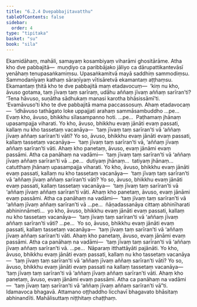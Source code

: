 ```yaml
---
title: "6.2.4 Dvepabbajitavatthu"
tableOfContents: false
sidebar:
  order: 4
type: "tipitaka"
basket: "su"
book: "sila"
---
```



<DynamicBreadcrumb />

<Division number="376" book="sila">

<Paragraph number="618" book="sila">
Ekamidāhaṃ, mahāli, samayaṃ kosambiyaṃ viharāmi ghositārāme. Atha kho dve pabbajitā—  muṇḍiyo ca paribbājako jāliyo ca dārupattikantevāsī yenāhaṃ tenupasaṅkamiṃsu. Upasaṅkamitvā mayā saddhiṃ sammodiṃsu. Sammodanīyaṃ kathaṃ sāraṇīyaṃ vītisāretvā ekamantaṃ aṭṭhaṃsu. Ekamantaṃ ṭhitā kho te dve pabbajitā maṃ etadavocuṃ—  ‘kiṃ nu kho, āvuso gotama, taṃ jīvaṃ taṃ sarīraṃ, udāhu aññaṃ jīvaṃ aññaṃ sarīran’ti?
</Paragraph>

</Division>
<Division number="377" book="sila">

<Paragraph number="619" book="sila">
‘Tena hāvuso, suṇātha sādhukaṃ manasi karotha bhāsissāmī’ti. ‘Evamāvuso’ti kho te dve pabbajitā mama paccassosuṃ. Ahaṃ etadavocaṃ—  ‘idhāvuso tathāgato loke uppajjati arahaṃ sammāsambuddho …pe…  Evaṃ kho, āvuso, bhikkhu sīlasampanno hoti.
</Paragraph>

<Paragraph number="620" book="sila">
…pe…  Paṭhamaṃ jhānaṃ upasampajja viharati. Yo kho, āvuso, bhikkhu evaṃ jānāti evaṃ passati, kallaṃ nu kho tassetaṃ vacanāya—  ‘taṃ jīvaṃ taṃ sarīran’ti vā ‘aññaṃ jīvaṃ aññaṃ sarīran’ti vāti? Yo so, āvuso, bhikkhu evaṃ jānāti evaṃ passati, kallaṃ tassetaṃ vacanāya—  ‘taṃ jīvaṃ taṃ sarīran’ti vā, ‘aññaṃ jīvaṃ aññaṃ sarīran’ti vāti. Ahaṃ kho panetaṃ, āvuso, evaṃ jānāmi evaṃ passāmi. Atha ca panāhaṃ na vadāmi—  ‘taṃ jīvaṃ taṃ sarīran’ti vā ‘aññaṃ jīvaṃ aññaṃ sarīran’ti vā …pe…  dutiyaṃ jhānaṃ…  tatiyaṃ jhānaṃ…  catutthaṃ jhānaṃ upasampajja viharati. Yo kho, āvuso, bhikkhu evaṃ jānāti evaṃ passati, kallaṃ nu kho tassetaṃ vacanāya—  ‘taṃ jīvaṃ taṃ sarīran’ti vā ‘aññaṃ jīvaṃ aññaṃ sarīran’ti vāti? Yo so, āvuso, bhikkhu evaṃ jānāti evaṃ passati, kallaṃ tassetaṃ vacanāya—  ‘taṃ jīvaṃ taṃ sarīran’ti vā ‘aññaṃ jīvaṃ aññaṃ sarīran’ti vāti. Ahaṃ kho panetaṃ, āvuso, evaṃ jānāmi evaṃ passāmi. Atha ca panāhaṃ na vadāmi—  ‘taṃ jīvaṃ taṃ sarīran’ti vā ‘aññaṃ jīvaṃ aññaṃ sarīran’ti vā …pe…  ñāṇadassanāya cittaṃ abhinīharati abhininnāmeti…  yo kho, āvuso, bhikkhu evaṃ jānāti evaṃ passati, kallaṃ nu kho tassetaṃ vacanāya—  ‘taṃ jīvaṃ taṃ sarīran’ti vā ‘aññaṃ jīvaṃ aññaṃ sarīran’ti vāti? …pe…  Yo so, āvuso, bhikkhu evaṃ jānāti evaṃ passati, kallaṃ tassetaṃ vacanāya—  ‘taṃ jīvaṃ taṃ sarīran’ti vā ‘aññaṃ jīvaṃ aññaṃ sarīran’ti vāti. Ahaṃ kho panetaṃ, āvuso, evaṃ jānāmi evaṃ passāmi. Atha ca panāhaṃ na vadāmi—  ‘taṃ jīvaṃ taṃ sarīran’ti vā ‘aññaṃ jīvaṃ aññaṃ sarīran’ti vā.
</Paragraph>

<Paragraph number="621" book="sila">
…pe…  Nāparaṃ itthattāyāti pajānāti. Yo kho, āvuso, bhikkhu evaṃ jānāti evaṃ passati, kallaṃ nu kho tassetaṃ vacanāya—  ‘taṃ jīvaṃ taṃ sarīran’ti vā ‘aññaṃ jīvaṃ aññaṃ sarīran’ti vāti? Yo so, āvuso, bhikkhu evaṃ jānāti evaṃ passati na kallaṃ tassetaṃ vacanāya—  ‘taṃ jīvaṃ taṃ sarīran’ti vā ‘aññaṃ jīvaṃ aññaṃ sarīran’ti vāti. Ahaṃ kho panetaṃ, āvuso, evaṃ jānāmi evaṃ passāmi. Atha ca panāhaṃ na vadāmi—  ‘taṃ jīvaṃ taṃ sarīran’ti vā ‘aññaṃ jīvaṃ aññaṃ sarīran’ti vā”ti.
</Paragraph>

<Paragraph number="622" book="sila">
Idamavoca bhagavā. Attamano oṭṭhaddho licchavī bhagavato bhāsitaṃ abhinandīti.

</Paragraph>
</Division>

<Paragraph number="623" type="center" book="sila">
Mahālisuttaṃ niṭṭhitaṃ chaṭṭhaṃ.
</Paragraph>